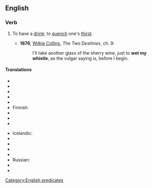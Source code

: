 ==English==

===Verb===
{{infl|en|verb|head=to [[wet]] one's [[whistle]]}}

# {{idiomatic}} To have a [[drink]]; to [[quench]] one's [[thirst]].
#* '''1876''', [[w:Wilkie Collins|Wilkie Collins]], ''The Two Destinies'', ch. 9:
#*: I'll take another glass of the sherry wine, just to '''wet my whistle''', as the vulgar saying is, before I begin.

====Translations====
{{trans-top|to have drink}}
* {{trreq|ar}}
* {{trreq|hy}}
* {{trreq|zho}}
* {{trreq|cs}}
* {{trreq|nl}}
* Finnish: {{t|fi|kostuttaa kurkkuaan}}
* {{trreq|fr}}
* {{trreq|de}}
* {{trreq|hi}}
{{trans-mid}}
* Icelandic: {{t-|is|væta kverkarnar}}
* {{trreq|it}}
* {{trreq|ja}}
* {{trreq|ko}}
* {{trreq|pt}}
* Russian: {{t|ru|Промочить горло}}
* {{trreq|es}}
* {{trreq|vi}}
{{trans-bottom}}

[[Category:English predicates]]